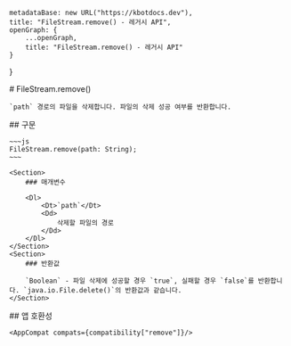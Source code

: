 
    metadataBase: new URL("https://kbotdocs.dev"),
    title: "FileStream.remove() - 레거시 API",
    openGraph: {
        ...openGraph,
        title: "FileStream.remove() - 레거시 API"
    }
}

<Section>
    # FileStream.remove()

    `path` 경로의 파일을 삭제합니다. 파일의 삭제 성공 여부를 반환합니다.
</Section>
<Section>
    ## 구문

    ~~~js
    FileStream.remove(path: String);
    ~~~

    <Section>
        ### 매개변수

        <Dl>
            <Dt>`path`</Dt>
            <Dd>
                삭제할 파일의 경로
            </Dd>
        </Dl>
    </Section>
    <Section>
        ### 반환값

        `Boolean` - 파일 삭제에 성공할 경우 `true`, 실패할 경우 `false`를 반환합니다. `java.io.File.delete()`의 반환값과 같습니다.
    </Section>
</Section>
<Section>
    ## 앱 호환성

    <AppCompat compats={compatibility["remove"]}/>
</Section>